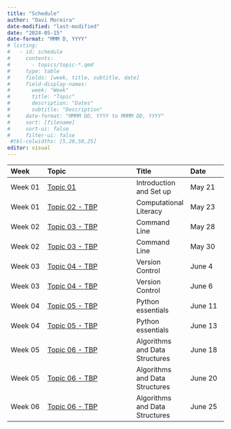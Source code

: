 ```yaml
---
title: "Schedule"
author: "Davi Moreira"
date-modified: "last-modified"
date: "2024-05-15"
date-format: "MMM D, YYYY"
# listing:
#   - id: schedule
#     contents:
#       - topics/topic-*.qmd
#     type: table
#     fields: [week, title, subtitle, date]
#     field-display-names:
#       week: "Week"
#       title: "Topic"
#       description: "Dates"
#       subtitle: "Description"
#     date-format: "MMMM DD, YYYY to MMMM DD, YYYY"
#     sort: [filename]
#     sort-ui: false
#     filter-ui: false
 #tbl-colwidths: [5,20,50,25]
editor: visual
---
```


| Week    | Topic                                              | Title                          | Date    |
|:------------|:-----------------------------|:----------------|:------------|
| Week 01 | [Topic 01](./topics-pages/page-topic-01.qmd)       | Introduction and Set up        | May 21  |
| Week 01 | [Topic 02 - TBP](./topics-pages/page-topic-01.qmd) | Computational Literacy         | May 23  |
| Week 02 | [Topic 03 - TBP](./topics-pages/page-topic-03.qmd) | Command Line                   | May 28  |
| Week 02 | [Topic 03 - TBP](./topics-pages/page-topic-02.qmd) | Command Line                   | May 30  |
| Week 03 | [Topic 04 - TBP](./topics-pages/page-topic-02.qmd) | Version Control                | June 4  |
| Week 03 | [Topic 04 - TBP](./topics-pages/page-topic-02.qmd) | Version Control                | June 6  |
| Week 04 | [Topic 05 - TBP](./topics-pages/page-topic-02.qmd) | Python essentials              | June 11 |
| Week 04 | [Topic 05 - TBP](./topics-pages/page-topic-02.qmd) | Python essentials              | June 13 |
| Week 05 | [Topic 06 - TBP](./topics-pages/page-topic-02.qmd) | Algorithms and Data Structures | June 18 |
| Week 05 | [Topic 06 - TBP](./topics-pages/page-topic-02.qmd) | Algorithms and Data Structures | June 20 |
| Week 06 | [Topic 06 - TBP](./topics-pages/page-topic-02.qmd) | Algorithms and Data Structures | June 25 |
